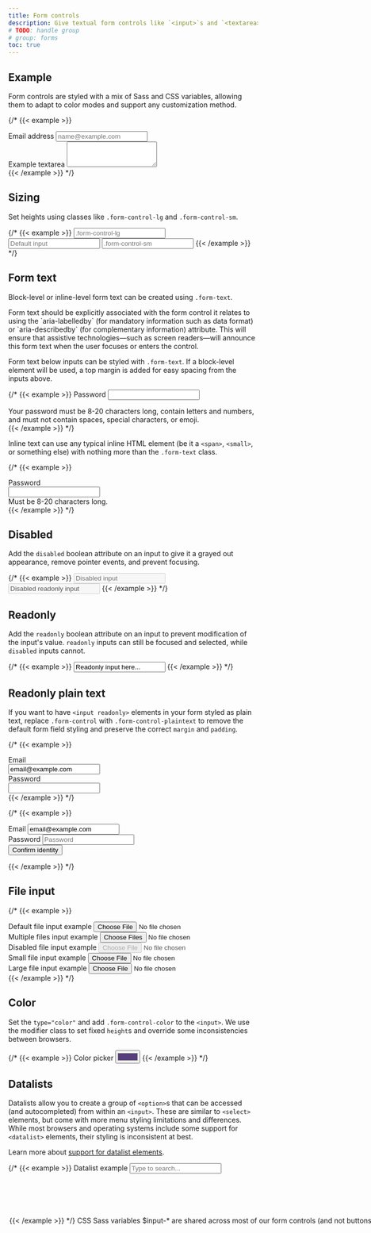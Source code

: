 ```yaml
---
title: Form controls
description: Give textual form controls like `<input>`s and `<textarea>`s an upgrade with custom styles, sizing, focus states, and more.
# TODO: handle group
# group: forms
toc: true
---
```


## Example

Form controls are styled with a mix of Sass and CSS variables, allowing them to adapt to color modes and support any customization method.

{/* {{< example >}}
<div class="mb-3">
  <label for="exampleFormControlInput1" class="form-label">Email address</label>
  <input type="email" class="form-control" id="exampleFormControlInput1" placeholder="name@example.com">
</div>
<div class="mb-3">
  <label for="exampleFormControlTextarea1" class="form-label">Example textarea</label>
  <textarea class="form-control" id="exampleFormControlTextarea1" rows="3"></textarea>
</div>
{{< /example >}} */}

## Sizing

Set heights using classes like `.form-control-lg` and `.form-control-sm`.

{/* {{< example >}}
<input class="form-control form-control-lg" type="text" placeholder=".form-control-lg" aria-label=".form-control-lg example">
<input class="form-control" type="text" placeholder="Default input" aria-label="default input example">
<input class="form-control form-control-sm" type="text" placeholder=".form-control-sm" aria-label=".form-control-sm example">
{{< /example >}} */}

## Form text

Block-level or inline-level form text can be created using `.form-text`.

<Callout type="warning">
Form text should be explicitly associated with the form control it relates to using the `aria-labelledby` (for mandatory information such as data format) or `aria-describedby` (for complementary information) attribute. This will ensure that assistive technologies—such as screen readers—will announce this form text when the user focuses or enters the control.
</Callout>

Form text below inputs can be styled with `.form-text`. If a block-level element will be used, a top margin is added for easy spacing from the inputs above.

{/* {{< example >}}
<label for="inputPassword5" class="form-label">Password</label>
<input type="password" id="inputPassword5" class="form-control" aria-labelledby="passwordHelpBlock">
<div id="passwordHelpBlock" class="form-text">
  Your password must be 8-20 characters long, contain letters and numbers, and must not contain spaces, special characters, or emoji.
</div>
{{< /example >}} */}

Inline text can use any typical inline HTML element (be it a `<span>`, `<small>`, or something else) with nothing more than the `.form-text` class.

{/* {{< example >}}
<div class="row g-3 align-items-center">
  <div class="col-auto">
    <label for="inputPassword6" class="col-form-label">Password</label>
  </div>
  <div class="col-auto">
    <input type="password" id="inputPassword6" class="form-control" aria-labelledby="passwordHelpInline">
  </div>
  <div class="col-auto">
    <span id="passwordHelpInline" class="form-text">
      Must be 8-20 characters long.
    </span>
  </div>
</div>
{{< /example >}} */}

## Disabled

Add the `disabled` boolean attribute on an input to give it a grayed out appearance, remove pointer events, and prevent focusing.

{/* {{< example >}}
<input class="form-control" type="text" placeholder="Disabled input" aria-label="Disabled input example" disabled>
<input class="form-control" type="text" value="Disabled readonly input" aria-label="Disabled input example" disabled readonly>
{{< /example >}} */}

## Readonly

Add the `readonly` boolean attribute on an input to prevent modification of the input's value. `readonly` inputs can still be focused and selected, while `disabled` inputs cannot.

{/* {{< example >}}
<input class="form-control" type="text" value="Readonly input here..." aria-label="readonly input example" readonly>
{{< /example >}} */}

## Readonly plain text

If you want to have `<input readonly>` elements in your form styled as plain text, replace `.form-control` with `.form-control-plaintext` to remove the default form field styling and preserve the correct `margin` and `padding`.

{/* {{< example >}}
  <div class="mb-3 row">
    <label for="staticEmail" class="col-sm-2 col-form-label">Email</label>
    <div class="col-sm-10">
      <input type="text" readonly class="form-control-plaintext" id="staticEmail" value="email@example.com">
    </div>
  </div>
  <div class="mb-3 row">
    <label for="inputPassword" class="col-sm-2 col-form-label">Password</label>
    <div class="col-sm-10">
      <input type="password" class="form-control" id="inputPassword">
    </div>
  </div>
{{< /example >}} */}

{/* {{< example >}}
<form class="row g-3">
  <div class="col-auto">
    <label for="staticEmail2" class="visually-hidden">Email</label>
    <input type="text" readonly class="form-control-plaintext" id="staticEmail2" value="email@example.com">
  </div>
  <div class="col-auto">
    <label for="inputPassword2" class="visually-hidden">Password</label>
    <input type="password" class="form-control" id="inputPassword2" placeholder="Password">
  </div>
  <div class="col-auto">
    <button type="submit" class="btn btn-primary mb-3">Confirm identity</button>
  </div>
</form>
{{< /example >}} */}

## File input

{/* {{< example >}}
<div class="mb-3">
  <label for="formFile" class="form-label">Default file input example</label>
  <input class="form-control" type="file" id="formFile">
</div>
<div class="mb-3">
  <label for="formFileMultiple" class="form-label">Multiple files input example</label>
  <input class="form-control" type="file" id="formFileMultiple" multiple>
</div>
<div class="mb-3">
  <label for="formFileDisabled" class="form-label">Disabled file input example</label>
  <input class="form-control" type="file" id="formFileDisabled" disabled>
</div>
<div class="mb-3">
  <label for="formFileSm" class="form-label">Small file input example</label>
  <input class="form-control form-control-sm" id="formFileSm" type="file">
</div>
<div>
  <label for="formFileLg" class="form-label">Large file input example</label>
  <input class="form-control form-control-lg" id="formFileLg" type="file">
</div>
{{< /example >}} */}

## Color

Set the `type="color"` and add `.form-control-color` to the `<input>`. We use the modifier class to set fixed `height`s and override some inconsistencies between browsers.

{/* {{< example >}}
<label for="exampleColorInput" class="form-label">Color picker</label>
<input type="color" class="form-control form-control-color" id="exampleColorInput" value="#563d7c" title="Choose your color">
{{< /example >}} */}

## Datalists

Datalists allow you to create a group of `<option>`s that can be accessed (and autocompleted) from within an `<input>`. These are similar to `<select>` elements, but come with more menu styling limitations and differences. While most browsers and operating systems include some support for `<datalist>` elements, their styling is inconsistent at best.

Learn more about [support for datalist elements](https://caniuse.com/datalist).

{/* {{< example >}}
<label for="exampleDataList" class="form-label">Datalist example</label>
<input class="form-control" list="datalistOptions" id="exampleDataList" placeholder="Type to search...">
<datalist id="datalistOptions">
  <option value="San Francisco">
  <option value="New York">
  <option value="Seattle">
  <option value="Los Angeles">
  <option value="Chicago">
</datalist>
{{< /example >}} */}

## CSS

### Sass variables

`$input-*` are shared across most of our form controls (and not buttons).

{/* {{< scss-docs name="form-input-variables" file="scss/_variables.scss" >}} */}

`$form-label-*` and `$form-text-*` are for our `<label>`s and `.form-text` component.

{/* {{< scss-docs name="form-label-variables" file="scss/_variables.scss" >}} */}

{/* {{< scss-docs name="form-text-variables" file="scss/_variables.scss" >}} */}

`$form-file-*` are for file input.

{/* {{< scss-docs name="form-file-variables" file="scss/_variables.scss" >}} */}
